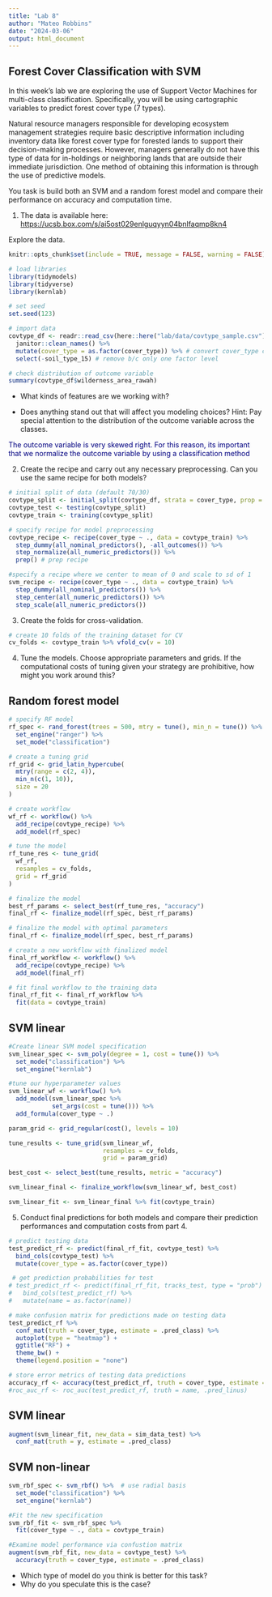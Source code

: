 ```yaml
---
title: "Lab 8"
author: "Mateo Robbins"
date: "2024-03-06"
output: html_document
---
```


## Forest Cover Classification with SVM

In this week's lab we are exploring the use of Support Vector Machines for multi-class classification. Specifically, you will be using cartographic variables to predict forest cover type (7 types).

Natural resource managers responsible for developing ecosystem management strategies require basic descriptive information including inventory data like forest cover type for forested lands to support their decision-making processes. However, managers generally do not have this type of data for in-holdings or neighboring lands that are outside their immediate jurisdiction. One method of obtaining this information is through the use of predictive models.

You task is build both an SVM and a random forest model and compare their performance on accuracy and computation time.

1.  The data is available here: <https://ucsb.box.com/s/ai5ost029enlguqyyn04bnlfaqmp8kn4>

Explore the data.

```r
knitr::opts_chunk$set(include = TRUE, message = FALSE, warning = FALSE)
```

```r
# load libraries
library(tidymodels)
library(tidyverse)
library(kernlab)
```

```r
# set seed
set.seed(123)
```

```r
# import data
covtype_df <- readr::read_csv(here::here("lab/data/covtype_sample.csv")) %>% 
  janitor::clean_names() %>% 
  mutate(cover_type = as.factor(cover_type)) %>% # convert cover_type column to un-ordered factor
  select(-soil_type_15) # remove b/c only one factor level
```

```r
# check distribution of outcome variable
summary(covtype_df$wilderness_area_rawah)
```


-   What kinds of features are we working with?

-   Does anything stand out that will affect you modeling choices? Hint: Pay special attention to the distribution of the outcome variable across the classes.

[The outcome variable is very skewed right. For this reason, its important that we normalize the outcome variable by using a classification method]{style="color:navy;"}

2.  Create the recipe and carry out any necessary preprocessing. Can you use the same recipe for both models?

```r
# initial split of data (default 70/30)
covtype_split <- initial_split(covtype_df, strata = cover_type, prop = 0.7)
covtype_test <- testing(covtype_split)
covtype_train <- training(covtype_split)
```


```r
# specify recipe for model preprocessing
covtype_recipe <- recipe(cover_type ~ ., data = covtype_train) %>%
  step_dummy(all_nominal_predictors(), -all_outcomes()) %>%
  step_normalize(all_numeric_predictors()) %>%
  prep() # prep recipe

```

```r
#specify a recipe where we center to mean of 0 and scale to sd of 1
svm_recipe <- recipe(cover_type ~ ., data = covtype_train) %>%
  step_dummy(all_nominal_predictors()) %>%
  step_center(all_numeric_predictors()) %>% 
  step_scale(all_numeric_predictors())
```

3.  Create the folds for cross-validation.

```r
# create 10 folds of the training dataset for CV
cv_folds <- covtype_train %>% vfold_cv(v = 10)
```


4.  Tune the models. Choose appropriate parameters and grids. If the computational costs of tuning given your strategy are prohibitive, how might you work around this?

## Random forest model

```r
# specify RF model
rf_spec <- rand_forest(trees = 500, mtry = tune(), min_n = tune()) %>%
  set_engine("ranger") %>%
  set_mode("classification")
```

```r
# create a tuning grid
rf_grid <- grid_latin_hypercube(
  mtry(range = c(2, 4)), 
  min_n(c(1, 10)),
  size = 20
)
```

```r
# create workflow
wf_rf <- workflow() %>%
  add_recipe(covtype_recipe) %>%
  add_model(rf_spec)
```

```r
# tune the model
rf_tune_res <- tune_grid(
  wf_rf,
  resamples = cv_folds,
  grid = rf_grid
)
```


```r
# finalize the model
best_rf_params <- select_best(rf_tune_res, "accuracy")
final_rf <- finalize_model(rf_spec, best_rf_params)
```



```r
# finalize the model with optimal parameters
final_rf <- finalize_model(rf_spec, best_rf_params)

# create a new workflow with finalized model
final_rf_workflow <- workflow() %>%
  add_recipe(covtype_recipe) %>%
  add_model(final_rf)

# fit final workflow to the training data
final_rf_fit <- final_rf_workflow %>%
  fit(data = covtype_train)
```

## SVM linear

```r
#Create linear SVM model specification
svm_linear_spec <- svm_poly(degree = 1, cost = tune()) %>% 
  set_mode("classification") %>% 
  set_engine("kernlab")
```

```r
#tune our hyperparameter values
svm_linear_wf <- workflow() %>%
  add_model(svm_linear_spec %>%
            set_args(cost = tune())) %>%
  add_formula(cover_type ~ .)

param_grid <- grid_regular(cost(), levels = 10)

tune_results <- tune_grid(svm_linear_wf,
                          resamples = cv_folds,
                          grid = param_grid)
```

```r
best_cost <- select_best(tune_results, metric = "accuracy")

svm_linear_final <- finalize_workflow(svm_linear_wf, best_cost)

svm_linear_fit <- svm_linear_final %>% fit(covtype_train)

```


5.  Conduct final predictions for both models and compare their prediction performances and computation costs from part 4.


```r
# predict testing data
test_predict_rf <- predict(final_rf_fit, covtype_test) %>%
  bind_cols(covtype_test) %>%
  mutate(cover_type = as.factor(cover_type))

 # get prediction probabilities for test
# test_predict_rf <- predict(final_rf_fit, tracks_test, type = "prob") %>%
#   bind_cols(test_predict_rf) %>%
#   mutate(name = as.factor(name))

# make confusion matrix for predictions made on testing data
test_predict_rf %>%
  conf_mat(truth = cover_type, estimate = .pred_class) %>%
  autoplot(type = "heatmap") +
  ggtitle("RF") +
  theme_bw() +
  theme(legend.position = "none")
```

```r
# store error metrics of testing data predictions
accuracy_rf <- accuracy(test_predict_rf, truth = cover_type, estimate = .pred_class)
#roc_auc_rf <- roc_auc(test_predict_rf, truth = name, .pred_linus)
```

## SVM linear

```r
augment(svm_linear_fit, new_data = sim_data_test) %>% 
  conf_mat(truth = y, estimate = .pred_class)
```

## SVM non-linear

```r
svm_rbf_spec <- svm_rbf() %>%  # use radial basis
  set_mode("classification") %>% 
  set_engine("kernlab")
```

```r
#Fit the new specification
svm_rbf_fit <- svm_rbf_spec %>% 
  fit(cover_type ~ ., data = covtype_train)
```

```r
#Examine model performance via confustion matrix
augment(svm_rbf_fit, new_data = covtype_test) %>% 
  accuracy(truth = cover_type, estimate = .pred_class)
```



-   Which type of model do you think is better for this task?
-   Why do you speculate this is the case?

